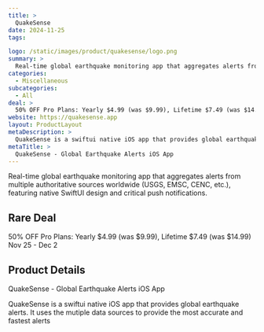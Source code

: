 ```yaml
---
title: >
  QuakeSense
date: 2024-11-25
tags:

logo: /static/images/product/quakesense/logo.png
summary: >
  Real-time global earthquake monitoring app that aggregates alerts from multiple authoritative sources worldwide (USGS, EMSC, CENC, etc.), featuring native SwiftUI design and critical push notifications.
categories:
  - Miscellaneous
subcategories:
  - All
deal: >
  50% OFF Pro Plans: Yearly $4.99 (was $9.99), Lifetime $7.49 (was $14.99) Nov 25 - Dec 2
website: https://quakesense.app
layout: ProductLayout
metaDescription: >
  QuakeSense is a swiftui native iOS app that provides global earthquake alerts. It uses the mutiple data sources to provide the most accurate and fastest alerts
metaTitle: >
  QuakeSense - Global Earthquake Alerts iOS App
---
```

Real-time global earthquake monitoring app that aggregates alerts from multiple authoritative sources worldwide (USGS, EMSC, CENC, etc.), featuring native SwiftUI design and critical push notifications.

## Rare Deal

50% OFF Pro Plans: Yearly $4.99 (was $9.99), Lifetime $7.49 (was $14.99) Nov 25 - Dec 2

## Product Details
QuakeSense - Global Earthquake Alerts iOS App

QuakeSense is a swiftui native iOS app that provides global earthquake alerts. It uses the mutiple data sources to provide the most accurate and fastest alerts
